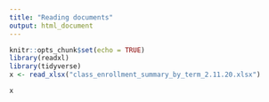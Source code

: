 ```yaml
---
title: "Reading documents"
output: html_document
---
```


```r
knitr::opts_chunk$set(echo = TRUE)
library(readxl)
library(tidyverse)
x <- read_xlsx("class_enrollment_summary_by_term_2.11.20.xlsx")
```

```r
x
```
